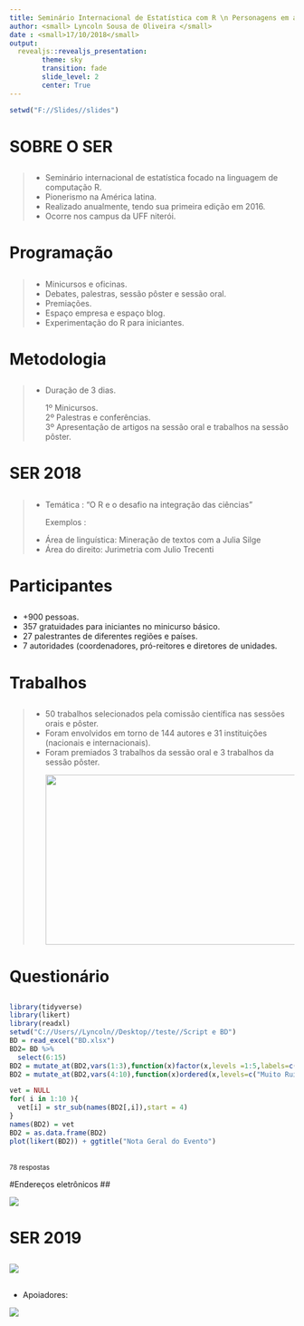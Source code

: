 ```yaml
---
title: Seminário Internacional de Estatística com R \n Personagens em ação 
author: <small> Lyncoln Sousa de Oliveira </small>
date : <small>17/10/2018</small> 
output: 
  revealjs::revealjs_presentation:
        theme: sky
        transition: fade
        slide_level: 2
        center: True 
---
```


```r
setwd("F://Slides//slides")
```


# SOBRE O SER 
## 
>- Seminário internacional de estatística focado na linguagem de computação R.
>- Pionerismo na América latina.
>- Realizado anualmente, tendo sua primeira edição em 2016.
>- Ocorre nos campus da UFF niterói. 


# Programação
##
>- Minicursos e oficinas.
>- Debates, palestras, sessão pôster e sessão oral.
>- Premiações.
>- Espaço empresa e espaço blog. 
>- Experimentação do R para iniciantes. 

# Metodologia 
##
>- Duração de 3 dias.
<p><spam class="fragment">
1º Minicursos.  
2º Palestras e conferências.  
3º Apresentação de artigos na sessão oral e trabalhos na sessão pôster. </p></spam>

# SER 2018
##
>- Temática : "O R e o desafio na integração das ciências"
<p><spam class="fragment">Exemplos : </p></spam>
>- Área de linguística: Mineração de textos com a Julia Silge
>- Área do direito: Jurimetria com Julio Trecenti



# Participantes
##
-  +900 pessoas.
- 357 gratuidades para iniciantes no minicurso básico.
- 27 palestrantes de diferentes regiões e países.
- 7 autoridades (coordenadores, pró-reitores e diretores de unidades.

# Trabalhos
##
>- 50 trabalhos selecionados pela comissão científica nas sessões orais e pôster.
>- Foram envolvidos em torno de 144 autores e 31 instituições (nacionais e internacionais).
>- Foram premiados 3 trabalhos da sessão oral e 3 trabalhos da sessão pôster.
<center><p><spam class="fragment">
<img src="medalha.png" width="500" height="300" />
</p></spam></center>

# Questionário
##
```r
library(tidyverse)
library(likert)
library(readxl)
setwd("C://Users//Lyncoln//Desktop//teste//Script e BD")
BD = read_excel("BD.xlsx")
BD2= BD %>% 
  select(6:15)
BD2 = mutate_at(BD2,vars(1:3),function(x)factor(x,levels =1:5,labels=c("Muito Ruim","Ruim","Regular","Bom","Ótimo")))
BD2 = mutate_at(BD2,vars(4:10),function(x)ordered(x,levels=c("Muito Ruim","Ruim","Regular","Bom","Ótimo"),labels=c("Muito Ruim","Ruim","Regular","Bom","Ótimo")))

vet = NULL
for( i in 1:10 ){
  vet[i] = str_sub(names(BD2[,i]),start = 4)
}
names(BD2) = vet
BD2 = as.data.frame(BD2)
plot(likert(BD2)) + ggtitle("Nota Geral do Evento")

```
<br>
<small>78 respostas</small>


#Endereços eletrônicos
##

![](site.png)

# SER 2019
##

![](chamda.png)

##

- Apoiadores:

![](apoio.png)







